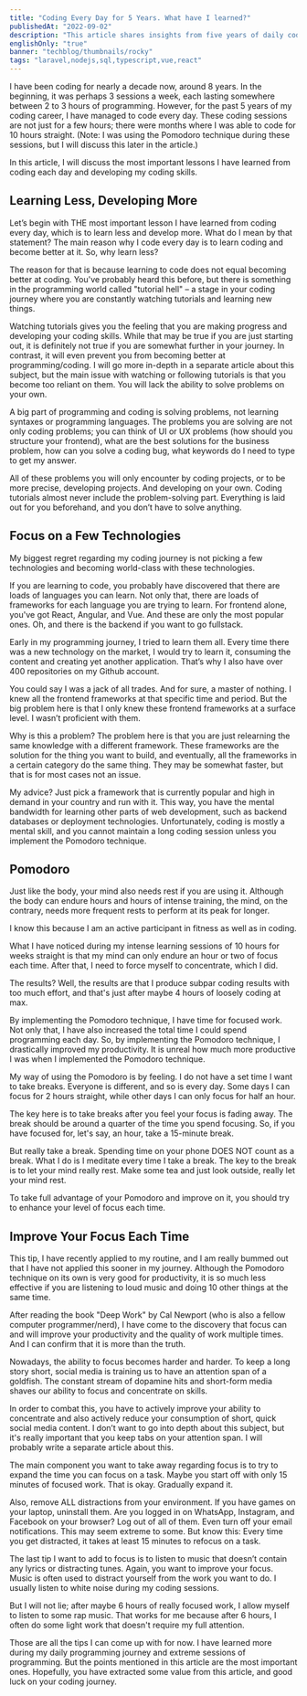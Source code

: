 ```yaml
---
title: "Coding Every Day for 5 Years. What have I learned?"
publishedAt: "2022-09-02"
description: "This article shares insights from five years of daily coding, focusing on problem-solving, technology selection, Pomodoro technique, and concentration enhancement."
englishOnly: "true"
banner: "techblog/thumbnails/rocky"
tags: "laravel,nodejs,sql,typescript,vue,react"
---
```


I have been coding for nearly a decade now, around 8 years. In the beginning, it was perhaps 3 sessions a week, each lasting somewhere between 2 to 3 hours of programming. However, for the past 5 years of my coding career, I have managed to code every day. These coding sessions are not just for a few hours; there were months where I was able to code for 10 hours straight. (Note: I was using the Pomodoro technique during these sessions, but I will discuss this later in the article.)

In this article, I will discuss the most important lessons I have learned from coding each day and developing my coding skills.

## **Learning Less, Developing More**

Let’s begin with THE most important lesson I have learned from coding every day, which is to learn less and develop more. What do I mean by that statement? The main reason why I code every day is to learn coding and become better at it. So, why learn less?

The reason for that is because learning to code does not equal becoming better at coding. You've probably heard this before, but there is something in the programming world called "tutorial hell" – a stage in your coding journey where you are constantly watching tutorials and learning new things.

Watching tutorials gives you the feeling that you are making progress and developing your coding skills. While that may be true if you are just starting out, it is definitely not true if you are somewhat further in your journey. In contrast, it will even prevent you from becoming better at programming/coding. I will go more in-depth in a separate article about this subject, but the main issue with watching or following tutorials is that you become too reliant on them. You will lack the ability to solve problems on your own.

A big part of programming and coding is solving problems, not learning syntaxes or programming languages. The problems you are solving are not only coding problems; you can think of UI or UX problems (how should you structure your frontend), what are the best solutions for the business problem, how can you solve a coding bug, what keywords do I need to type to get my answer.

All of these problems you will only encounter by coding projects, or to be more precise, developing projects. And developing on your own. Coding tutorials almost never include the problem-solving part. Everything is laid out for you beforehand, and you don’t have to solve anything.

## **Focus on a Few Technologies**

My biggest regret regarding my coding journey is not picking a few technologies and becoming world-class with these technologies.

If you are learning to code, you probably have discovered that there are loads of languages you can learn. Not only that, there are loads of frameworks for each language you are trying to learn. For frontend alone, you've got React, Angular, and Vue. And these are only the most popular ones. Oh, and there is the backend if you want to go fullstack.

Early in my programming journey, I tried to learn them all. Every time there was a new technology on the market, I would try to learn it, consuming the content and creating yet another application. That’s why I also have over 400 repositories on my Github account.

You could say I was a jack of all trades. And for sure, a master of nothing. I knew all the frontend frameworks at that specific time and period. But the big problem here is that I only knew these frontend frameworks at a surface level. I wasn’t proficient with them.

Why is this a problem? The problem here is that you are just relearning the same knowledge with a different framework. These frameworks are the solution for the thing you want to build, and eventually, all the frameworks in a certain category do the same thing. They may be somewhat faster, but that is for most cases not an issue.

My advice? Just pick a framework that is currently popular and high in demand in your country and run with it. This way, you have the mental bandwidth for learning other parts of web development, such as backend databases or deployment technologies. Unfortunately, coding is mostly a mental skill, and you cannot maintain a long coding session unless you implement the Pomodoro technique.

## **Pomodoro**

Just like the body, your mind also needs rest if you are using it. Although the body can endure hours and hours of intense training, the mind, on the contrary, needs more frequent rests to perform at its peak for longer.

I know this because I am an active participant in fitness as well as in coding.

What I have noticed during my intense learning sessions of 10 hours for weeks straight is that my mind can only endure an hour or two of focus each time. After that, I need to force myself to concentrate, which I did.

The results? Well, the results are that I produce subpar coding results with too much effort, and that's just after maybe 4 hours of loosely coding at max.

By implementing the Pomodoro technique, I have time for focused work. Not only that, I have also increased the total time I could spend programming each day. So, by implementing the Pomodoro technique, I drastically improved my productivity. It is unreal how much more productive I was when I implemented the Pomodoro technique.

My way of using the Pomodoro is by feeling. I do not have a set time I want to take breaks. Everyone is different, and so is every day. Some days I can focus for 2 hours straight, while other days I can only focus for half an hour.

The key here is to take breaks after you feel your focus is fading away. The break should be around a quarter of the time you spend focusing. So, if you have focused for, let's say, an hour, take a 15-minute break.

But really take a break. Spending time on your phone DOES NOT count as a break. What I do is I meditate every time I take a break. The key to the break is to let your mind really rest. Make some tea and just look outside, really let your mind rest.

To take full advantage of your Pomodoro and improve on it, you should try to enhance your level of focus each time.

## **Improve Your Focus Each Time**

This tip, I have recently applied to my routine, and I am really bummed out that I have not applied this sooner in my journey. Although the Pomodoro technique on its own is very good for productivity, it is so much less effective if you are listening to loud music and doing 10 other things at the same time.

After reading the book "Deep Work" by Cal Newport (who is also a fellow computer programmer/nerd), I have come to the discovery that focus can and will improve your productivity and the quality of work multiple times. And I can confirm that it is more than the truth.

Nowadays, the ability to focus becomes harder and harder. To keep a long story short, social media is training us to have an attention span of a goldfish. The constant stream of dopamine hits and short-form media shaves our ability to focus and concentrate on skills.

In order to combat this, you have to actively improve your ability to concentrate and also actively reduce your consumption of short, quick social media content. I don’t want to go into depth about this subject, but it's really important that you keep tabs on your attention span. I will probably write a separate article about this.

The main component you want to take away regarding focus is to try to expand the time you can focus on a task. Maybe you start off with only 15 minutes of focused work. That is okay. Gradually expand it.

Also, remove ALL distractions from your environment. If you have games on your laptop, uninstall them. Are you logged in on WhatsApp, Instagram, and Facebook on your browser? Log out of all of them. Even turn off your email notifications. This may seem extreme to some. But know this: Every time you get distracted, it takes at least 15 minutes to refocus on a task.

The last tip I want to add to focus is to listen to music that doesn’t contain any lyrics or distracting tunes. Again, you want to improve your focus. Music is often used to distract yourself from the work you want to do. I usually listen to white noise during my coding sessions.

But I will not lie; after maybe 6 hours of really focused work, I allow myself to listen to some rap music. That works for me because after 6 hours, I often do some light work that doesn't require my full attention.

Those are all the tips I can come up with for now. I have learned more during my daily programming journey and extreme sessions of programming. But the points mentioned in this article are the most important ones. Hopefully, you have extracted some value from this article, and good luck on your coding journey.
